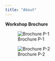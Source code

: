 ```yaml
---
title: "About"
---
```


**Workshop Brochure**

![Brochure P-1](Workshop%20on%20Nutritional%20Data%20Analysis/1.png)

![Brochure P-2](Workshop%20on%20Nutritional%20Data%20Analysis/2.png)
